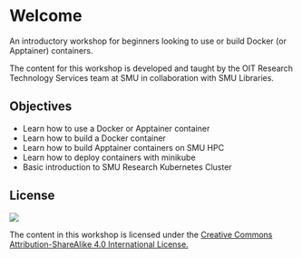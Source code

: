 # Welcome {.unnumbered}

An introductory workshop for beginners looking to use or build Docker (or Apptainer) containers.

The content for this workshop is developed and taught by the OIT Research Technology Services team at SMU in collaboration with SMU Libraries.

## Objectives

-   Learn how to use a Docker or Apptainer container
-   Learn how to build a Docker container
-   Learn how to build Apptainer containers on SMU HPC
-   Learn how to deploy containers with minikube
-   Basic introduction to SMU Research Kubernetes Cluster

## License

[![](https://i.creativecommons.org/l/by-sa/4.0/88x31.png)](http://creativecommons.org/licenses/by-sa/4.0/)

The content in this workshop is licensed under the [Creative Commons Attribution-ShareAlike 4.0 International License.](http://creativecommons.org/licenses/by-sa/4.0/)
